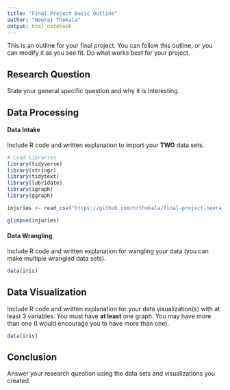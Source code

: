 ```yaml
---
title: "Final Project Basic Outline"
author: "Neeraj Thokala"
output: html_notebook
---
```


This is an outline for your final project. You can follow this outline, or you can modify it as you see fit. Do what works best for your project. 

## Research Question 

State your general specific question and why it is interesting. 



## Data Processing 

#### Data Intake 

Include R code and written explanation to import your **TWO** data sets.

```r
# Load Libraries
library(tidyverse)
library(stringr)
library(tidytext)
library(lubridate)
library(igraph)
library(ggraph)

injuries <- read_csv("https://github.com/nrthokala/final-project-neerajthokala/edit/main/injuries_2010-2020.csv.numbers")

glimpse(injuries)
```

#### Data Wrangling 

Include R code and written explanation for wangling your data (you can make multiple wrangled data sets). 

```r
data(iris)
```

## Data Visualization

Include R code and written explanation for your data visualization(s) with at least 3 variables. You must have **at least** one graph. You may have more than one (I would encourage you to have more than one). 

```r
data(iris)
```




## Conclusion

Answer your research question using the data sets and visualizations you created. 
